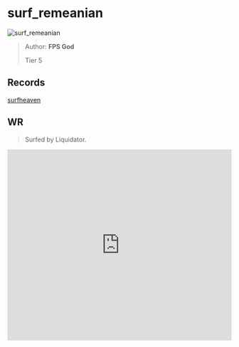 
# surf_remeanian

![surf_remeanian](https://raw.githubusercontent.com/Sayt123/SurfMapPics/Maps-and-bonuses/csgo/surf_remeanian.jpg)

> Author: **FPS God**
>
> Tier 5

## Records

[surfheaven](https://surfheaven.eu/map/surf_remeanian)

## WR

> Surfed by Liquidator.

<iframe
width="100%"
height="430"
src="https://www.youtube.com/embed/QCNFstZz_0U"
frameborder="0"
allow="accelerometer; autoplay; clipboard-write; encrypted-media; gyroscope; picture-in-picture"
allowFullScreen
/>

```md

[Surf Timer] - Liquidator finished in 01:09:15 (WR -00:00:85). Improving by 00:01:48
[Surf Timer] - Liquidator beat the map record! Rank: 1/53

Previous WR holder: rulldar


```
                